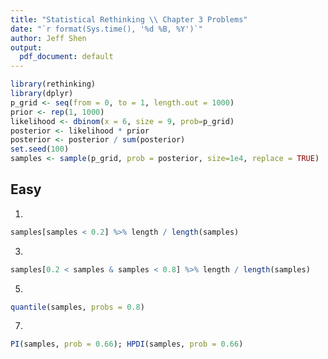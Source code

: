 ```yaml
---
title: "Statistical Rethinking \\ Chapter 3 Problems"
date: "`r format(Sys.time(), '%d %B, %Y')`"
author: Jeff Shen
output:
  pdf_document: default
---
```


```r
library(rethinking)
library(dplyr)
p_grid <- seq(from = 0, to = 1, length.out = 1000)
prior <- rep(1, 1000)
likelihood <- dbinom(x = 6, size = 9, prob=p_grid)
posterior <- likelihood * prior
posterior <- posterior / sum(posterior)
set.seed(100)
samples <- sample(p_grid, prob = posterior, size=1e4, replace = TRUE)
```

## Easy
1. 
```r
samples[samples < 0.2] %>% length / length(samples)
```

3.
```r
samples[0.2 < samples & samples < 0.8] %>% length / length(samples)
```

5.
```r
quantile(samples, probs = 0.8)
```

7.
```r
PI(samples, prob = 0.66); HPDI(samples, prob = 0.66)
```